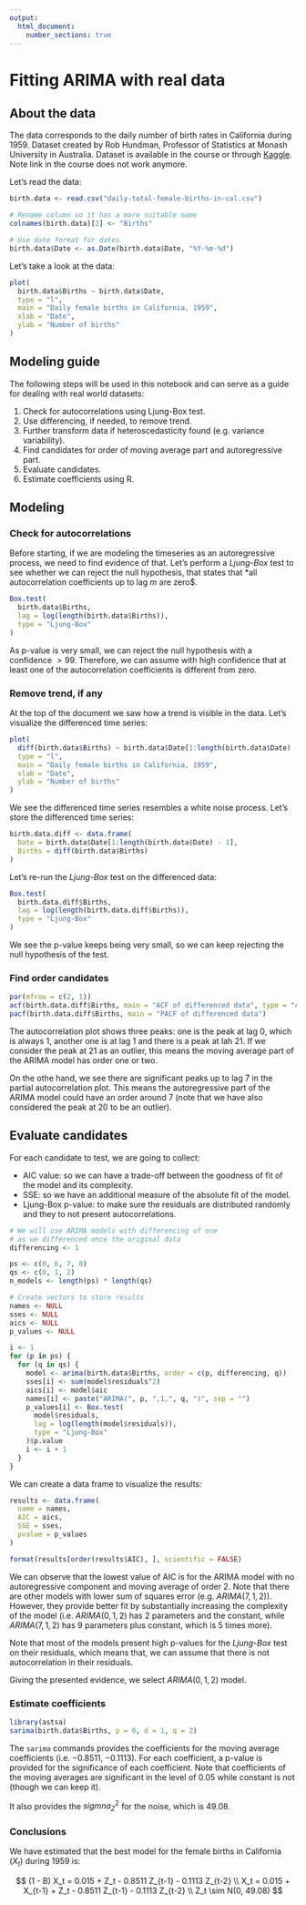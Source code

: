 ```yaml
---
output: 
  html_document:
    number_sections: true
---
```


# Fitting ARIMA with real data

## About the data

The data corresponds to the daily number of birth rates in California during 1959. Dataset created by Rob Hundman, Professor of Statistics at Monash University in Australia.
Dataset is available in the course or through [Kaggle](https://www.kaggle.com/dougcresswell/daily-total-female-births-in-california-1959?select=daily-total-female-births-CA.csv). Note link in the course does not work anymore.

Let's read the data:

```r
birth.data <- read.csv("daily-total-female-births-in-cal.csv")

# Rename column so it has a more suitable name
colnames(birth.data)[2] <- "Births"

# Use date format for dates
birth.data$Date <- as.Date(birth.data$Date, "%Y-%m-%d")
```

Let's take a look at the data:

```r
plot(
  birth.data$Births ~ birth.data$Date,
  type = "l",
  main = "Daily female births in California, 1959",
  xlab = "Date",
  ylab = "Number of births"
)
```


## Modeling guide

The following steps will be used in this notebook and can serve as a guide for dealing with real world datasets:

1. Check for autocorrelations using Ljung-Box test.
1. Use differencing, if needed, to remove trend.
1. Further transform data if heteroscedasticity found (e.g. variance variability).
1. Find candidates for order of moving average part and autoregressive part.
1. Evaluate candidates.
1. Estimate coefficients using R.

## Modeling 

### Check for autocorrelations

Before starting, if we are modeling the timeseries as an autoregressive process, we need to find evidence of that. Let's perform a *Ljung-Box* test to see whether we can reject the null hypothesis, that states that *all autocorrelation coefficients up to lag $m$ are zero$.

```r
Box.test(
  birth.data$Births,
  lag = log(length(birth.data$Births)),
  type = "Ljung-Box"
)
```

As p-value is very small, we can reject the null hypothesis with a confidence $> 99$. Therefore, we can assume with high confidence that at least one of the autocorrelation coefficients is different from zero.

### Remove trend, if any

At the top of the document we saw how a trend is visible in the data. Let's visualize the differenced time series:

```r
plot(
  diff(birth.data$Births) ~ birth.data$Date[1:length(birth.data$Date) - 1],
  type = "l",
  main = "Daily female births in California, 1959",
  xlab = "Date",
  ylab = "Number of births"
)
```

We see the differenced time series resembles a white noise process. Let's store the differenced time series:

```r
birth.data.diff <- data.frame(
  Date = birth.data$Date[1:length(birth.data$Date) - 1],
  Births = diff(birth.data$Births)
)
```

Let's re-run the *Ljung-Box* test on the differenced data:

```r
Box.test(
  birth.data.diff$Births,
  lag = log(length(birth.data.diff$Births)),
  type = "Ljung-Box"
)
```

We see the p-value keeps being very small, so we can keep rejecting the null hypothesis of the test.

### Find order candidates


```r
par(mfrow = c(2, 1))
acf(birth.data.diff$Births, main = "ACF of differenced data", type = "correlation")
pacf(birth.data.diff$Births, main = "PACF of differenced data")
```

The autocorrelation plot shows three peaks: one is the peak at lag 0, which is always 1, another one is at lag 1 and there is a peak at lah 21. If we consider the peak at 21 as an outlier, this means the moving average part of the ARIMA model has order one or two.

On the othe hand, we see there are significant peaks up to lag 7 in the partial autocorrelation plot. This means the autoregressive part of the ARIMA model could have an order around 7 (note that we have also considered the peak at 20 to be an outlier).

## Evaluate candidates

For each candidate to test, we are going to collect:

- AIC value: so we can have a trade-off between the goodness of fit of the model and its complexity.
- SSE: so we have an additional measure of the absolute fit of the model.
- Ljung-Box p-value: to make sure the residuals are distributed randomly and they to not present autocorrelations.

```r
# We will use ARIMA models with differencing of one
# as we differenced once the original data 
differencing <- 1

ps <- c(0, 6, 7, 8)
qs <- c(0, 1, 2)
n_models <- length(ps) * length(qs)

# Create vectors to store results
names <- NULL
sses <- NULL
aics <- NULL
p_values <- NULL

i <- 1
for (p in ps) {
  for (q in qs) {
    model <- arima(birth.data$Births, order = c(p, differencing, q))
    sses[i] <- sum(model$residuals^2)
    aics[i] <- model$aic
    names[i] <- paste("ARIMA(", p, ",1,", q, ")", sep = "")
    p_values[i] <- Box.test(
      model$residuals,
      lag = log(length(model$residuals)),
      type = "Ljung-Box"
    )$p.value
    i <- i + 1
  }
}
```

We can create a data frame to visualize the results:

```r
results <- data.frame(
  name = names,
  AIC = aics,
  SSE = sses,
  pvalue = p_values
)

format(results[order(results$AIC), ], scientific = FALSE)
```

We can observe that the lowest value of AIC is for the ARIMA model with no autoregressive component and moving average of order 2. Note that there are other models with lower sum of squares error (e.g. $ARIMA(7, 1, 2)$). However, they provide better fit by substantially increasing the complexity of the model (i.e. $ARIMA(0, 1, 2)$ has 2 parameters and the constant, while $ARIMA(7, 1, 2)$ has 9 parameters plus constant, which is 5 times more).

Note that most of the models present high p-values for the *Ljung-Box* test on their residuals, which means that, we can assume that there is not autocorrelation in their residuals.

Giving the presented evidence, we select $ARIMA(0, 1, 2)$ model.

### Estimate coefficients

```r
library(astsa)
sarima(birth.data$Births, p = 0, d = 1, q = 2)
```

The `sarima` commands provides the coefficients for the moving average coefficients (i.e. $-0.8511$, $-0.1113$). For each coefficient, a p-value is provided for the significance of each coefficient. Note that coefficients of the moving averages are significant in the level of $0.05$ while constant is not (though we can keep it).

It also provides the $sigmna^2_Z$ for the noise, which is $49.08$.


### Conclusions

We have estimated that the best model for the female births in California ($X_t$) during 1959 is:

$$
(1 - B) X_t = 0.015 + Z_t - 0.8511 Z_{t-1} - 0.1113 Z_{t-2} \\
X_t = 0.015 + X_{t-1} + Z_t - 0.8511 Z_{t-1} - 0.1113 Z_{t-2} \\
Z_t \sim N(0, 49.08)
$$